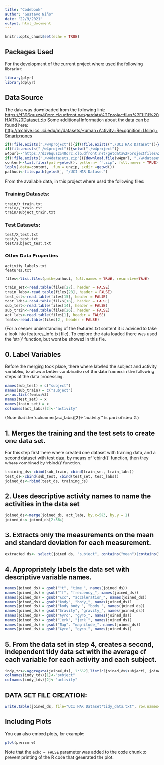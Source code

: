 ```yaml
---
title: "Codebook"
author: "Gustavo Niño"
date: "22/9/2021"
output: html_document
---
```


```r
knitr::opts_chunk$set(echo = TRUE)
```

## Packages Used

For the development of the current project where used the following libraries:

```r
library(plyr)
library(dplyr)
```

## Data Source

The data was downloaded from the following link: <https://d396qusza40orc.cloudfront.net/getdata%2Fprojectfiles%2FUCI%20HAR%20Dataset.zip>
Some additional Information about the data can be found here: <http://archive.ics.uci.edu/ml/datasets/Human+Activity+Recognition+Using+Smartphones>

```r
if(!file.exists("./w4project")){if(!file.exists("./UCI HAR Dataset")){dir.create("./w4project")}}
if(file.exists("./w4project")){setwd("./w4project")}
w4purl<-"https://d396qusza40orc.cloudfront.net/getdata%2Fprojectfiles%2FUCI%20HAR%20Dataset.zip"
if(!file.exists("./w4datasets.zip")){download.file(w4purl, "./w4datasets.zip", method="curl")}
content<-list.files(path=getwd(), pattern= "*.zip", full.names = TRUE)
ldply(.data=content, .fun = unzip, exdir =getwd())
pathuci<-file.path(getwd(), "/UCI HAR Dataset")

```

From the available data, in this project where used the following files:

###   Training Datasets:
    train/X_train.txt
    train/y_train.txt
    train/subject_train.txt

###   Test Datasets:
    test/X_test.txt
    test/y_test.txt
    test/subject_test.txt

###   Other Data Properties
    activity_labels.txt
    features.txt
    
```r
files<-list.files(path=pathuci, full.names = TRUE, recursive=TRUE)

train_set<-read.table(files[27], header = FALSE)
train_labs<-read.table(files[28], header = FALSE)
test_set<-read.table(files[15], header = FALSE)
test_labs<-read.table(files[16], header = FALSE)
sub_test<-read.table(files[14], header = FALSE)
sub_train<-read.table(files[26], header = FALSE)
act_labs<-read.table(files[1], header = FALSE)
feats<-read.table(files[2], header = FALSE)
```

(For a deeper understanding of the features.txt content it is adviced to take a look into features_info.txt file). To explore the data loaded there was used the 'str()' function, but wont be showed in this file.

## 0. Label Variables

Before the merging took place, there where labeled the subject and activity variables, to allow a better combination of the data frames in the following steps of the data processing.

```r
names(sub_test) = c("subject")
names(sub_train) = c("subject")
x<-as.list(feats$V2)
names(test_set) = x
names(train_set) = x
colnames(act_labs)[2]<-"activity"   
```

(Note that the 'colnames(act_labs)[2]<-"activity"' is part of step 2.)

## 1.  Merges the training and the test sets to create one data set.

For this step first there where created one dataset with training data, and a second dataset with test data, by means of 'cbind()' function, then they where combined by 'rbind()' function.

```r
training_ds<-cbind(sub_train, cbind(train_set, train_labs))
test_ds<-cbind(sub_test, cbind(test_set, test_labs))
joined_ds<-rbind(test_ds, training_ds)
```

## 2. Uses descriptive activity names to name the activities in the data set

```r
joined_ds<-merge(joined_ds, act_labs, by.x=563, by.y = 1)
joined_ds<-joined_ds[2:564]

```

## 3. Extracts only the measurements on the mean and standard deviation for each measurement. 

```r
extracted_ds<- select(joined_ds, "subject", contains("mean")|contains("std"), "activity")
```

## 4. Appropriately labels the data set with descriptive variable names. 

```r
names(joined_ds) = gsub("^t", "time_", names(joined_ds))
names(joined_ds) = gsub("^f", "frecuency_", names(joined_ds))
names(joined_ds) = gsub("Acc", "acceleration_", names(joined_ds))
names(joined_ds) = gsub("Body", "body_", names(joined_ds))
names(joined_ds) = gsub("body_body_", "body_", names(joined_ds))
names(joined_ds) = gsub("Gravity", "gravity_", names(joined_ds))
names(joined_ds) = gsub("Gyro", "gyro_", names(joined_ds))
names(joined_ds) = gsub("Jerk", "jerk_", names(joined_ds))
names(joined_ds) = gsub("Mag", "magnitude_", names(joined_ds))
names(joined_ds) = gsub("Gyro", "gyro_", names(joined_ds))
```


## 5. From the data set in step 4, creates a second, independent tidy data set with the average of each variable for each activity and each subject.

```r
indy_tds<-aggregate(joined_ds[, 2:562],list(c(joined_ds$subject), joined_ds$activity), mean)
colnames(indy_tds)[1]<-"subject"
colnames(indy_tds)[2]<-"activity"
```

## DATA SET FILE CREATION:

```r
write.table(joined_ds, file="UCI HAR Dataset/tidy_data.txt", row.names=FALSE)
```



## Including Plots

You can also embed plots, for example:

```r
plot(pressure)
```

Note that the `echo = FALSE` parameter was added to the code chunk to prevent printing of the R code that generated the plot.
